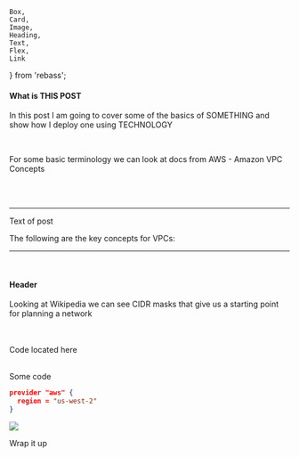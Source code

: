    Box,
    Card,
    Image,
    Heading,
    Text,
    Flex,
    Link
} from 'rebass';



#### What is THIS POST
In this post I am going to cover some of the basics of SOMETHING and show how I deploy one using TECHNOLOGY

<br/>

For some basic terminology we can look at docs from AWS  - <Link href={vpcConcepts} target="_blank">Amazon VPC Concepts</Link>

<br/>
<br/>

---

Text of post

The following are the key concepts for VPCs:

---

<br/>

#### Header
Looking at Wikipedia we can see CIDR masks that give us a starting point for planning a network


<br/>

<br/>

<Link p={4} href={Repo} target="_blank">Code located here</Link>

<br/>
<br/>

Some code
```json
provider "aws" {
  region = "us-west-2"
}
```

<Image p={4} verticalAlign='middle' src="/images/templatev2/frenchy.png" />

Wrap it up

<br/>

